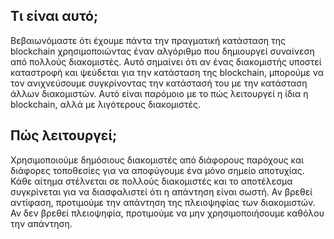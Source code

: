 ## Τι είναι αυτό;

<div className="h-2"/>

Βεβαιωνόμαστε ότι έχουμε πάντα την πραγματική κατάσταση της blockchain χρησιμοποιώντας έναν αλγόριθμο που δημιουργεί συναίνεση από πολλούς διακομιστές. Αυτό σημαίνει ότι αν ένας διακομιστής υποστεί καταστροφή και ψεύδεται για την κατάσταση της blockchain, μπορούμε να τον ανιχνεύσουμε συγκρίνοντας την κατάστασή του με την κατάσταση άλλων διακομιστών. Αυτό είναι παρόμοιο με το πώς λειτουργεί η ίδια η blockchain, αλλά με λιγότερους διακομιστές.

<div className="h-4"/>

## Πώς λειτουργεί;

<div className="h-2"/>

Χρησιμοποιούμε δημόσιους διακομιστές από διάφορους παρόχους και διάφορες τοποθεσίες για να αποφύγουμε ένα μόνο σημείο αποτυχίας. Κάθε αίτημα στέλνεται σε πολλούς διακομιστές και το αποτέλεσμα συγκρίνεται για να διασφαλιστεί ότι η απάντηση είναι σωστή. Αν βρεθεί αντίφαση, προτιμούμε την απάντηση της πλειοψηφίας των διακομιστών. Αν δεν βρεθεί πλειοψηφία, προτιμούμε να μην χρησιμοποιήσουμε καθόλου την απάντηση.

